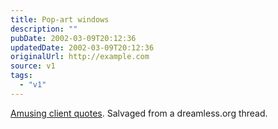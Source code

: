 ```yaml
---
title: Pop-art windows
description: ""
pubDate: 2002-03-09T20:12:36
updatedDate: 2002-03-09T20:12:36
originalUrl: http://example.com
source: v1
tags:
  - "v1"
---
```


[Amusing client quotes][1]. Salvaged from a dreamless.org thread.

[1]: http://www.derailer.org/clientquotes.php
